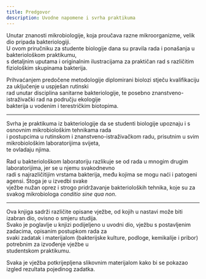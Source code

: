 ```yaml
---
title: Predgovor
description: Uvodne napomene i svrha praktikuma
---
```


Unutar znanosti mikrobiologije, koja proučava razne mikroorganizme, velik dio pripada bakteriologiji.  
U ovom priručniku za studente biologije dana su pravila rada i ponašanja u bakteriološkom praktikumu,  
s detaljnim uputama i originalnim ilustracijama za praktičan rad s različitim fiziološkim skupinama bakterija.

Prihvaćanjem predočene metodologije diplomirani biolozi stječu kvalifikaciju za uključenje u uspješan rutinski  
rad unutar disciplina sanitarne bakteriologije, te posebno znanstveno-istraživački rad na području ekologije  
bakterija u vodenim i terestričkim biotopima.

---

Svrha je praktikuma iz bakteriologije da se studenti biologije upoznaju i s osnovnim mikrobiološkim tehnikama rada  
i postupcima u rutinskom i znanstveno-istraživačkom radu, prisutnim u svim mikrobiološkim laboratorijima svijeta,  
te ovladaju njima.

Rad u bakteriološkom laboratoriju razlikuje se od rada u mnogim drugim laboratorijima, jer se u njemu svakodnevno  
radi s najrazličitijim vrstama bakterija, među kojima se mogu naći i patogeni agensi. Stoga je u izvedbi svake  
vježbe nužan oprez i strogo pridržavanje bakterioloških tehnika, koje su za svakog mikrobiologa *conditio sine qua non*.

---

Ova knjiga sadrži različite opisane vježbe, od kojih u nastavi može biti izabran dio, ovisno o smjeru studija.  
Svako je poglavlje u knjizi podijeljeno u uvodni dio, vježbu s postavljenim zadacima, opisanim postupkom rada za  
svaki zadatak i materijalom (bakterijske kulture, podloge, kemikalije i pribor) potrebnim za izvođenje vježbe u  
studentskom praktikumu.

Svaka je vježba potkrijepljena slikovnim materijalom kako bi se pokazao izgled rezultata pojedinog zadatka.
